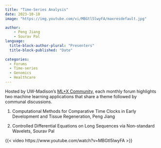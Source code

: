 ```yaml
---
title: "Time-Series Analysis"
date: 2023-10-10
image: "https://img.youtube.com/vi/MBGtl5lwyFA/maxresdefault.jpg"

author:
    - Peng Jiang
    - Sourav Pal
language: 
  title-block-author-plural: "Presenters"
  title-block-published: "Date"
  
categories:
  - Forums
  - Time-series
  - Genomics
  - Healthcare
---
```


Hosted by UW-Madison's [ML+X Community](https://datascience.wisc.edu/ml-community), each monthly forum highlights two machine learning applications that share a theme followed by communal discussions.

1. Computational Methods for Comparative Time Clocks in Early Development and Tissue Regeneration, Peng Jiang

2. Controlled Differential Equations on Long Sequences via Non-standard Wavelets, Sourav Pal

{{< video https://www.youtube.com/watch?v=MBGtl5lwyFA >}}
